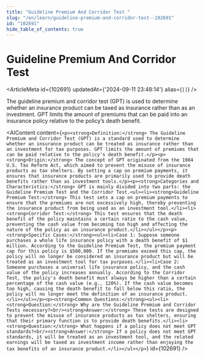 ```yaml
---
title: "Guideline Premium And Corridor Test "
slug: "/en/learn/guideline-premium-and-corridor-test--102691"
id: "102691"
hide_table_of_contents: true
---
```



# Guideline Premium And Corridor Test 

<ArticleMeta id={102691} updatedAt={'2024-09-11 23:48:14'} alias={`[]`} />
<div className='border-solid border-b border-t-0 my-4 border-[var(--ifm-color-gray-300)]' />

The guideline premium and corridor test (GPT) is used to determine whether an insurance product can be taxed as insurance rather than as an investment. GPT limits the amount of premiums that can be paid into an insurance policy relative to the policy’s death benefit.

<AIContent content={`<p><strong>Definition:</strong> The Guideline Premium and Corridor Test (GPT) is a standard used to determine whether an insurance product can be treated as insurance rather than an investment for tax purposes. GPT limits the amount of premiums that can be paid relative to the policy's death benefit.</p><p><strong>Origin:</strong> The concept of GPT originated from the 1984 U.S. Tax Reform Act, which aimed to prevent the misuse of insurance products as tax shelters. By setting a cap on premium payments, it ensures that insurance products are primarily used to provide death benefits rather than as investment tools.</p><p><strong>Categories and Characteristics:</strong> GPT is mainly divided into two parts: the Guideline Premium Test and the Corridor Test.<ul><li><strong>Guideline Premium Test:</strong> This test sets a cap on premium payments to ensure that the premiums are not excessively high, thereby preventing the insurance product from being used as an investment tool.</li><li><strong>Corridor Test:</strong> This test ensures that the death benefit of the policy maintains a certain ratio to the cash value, preventing the cash value from becoming too high and affecting the nature of the policy as an insurance product.</li></ul></p><p><strong>Specific Cases:</strong><ul><li>Case 1: Suppose someone purchases a whole life insurance policy with a death benefit of $1 million. According to the Guideline Premium Test, the premium payment cap for this policy is $500,000. If the premiums exceed this cap, the policy will no longer be considered an insurance product but will be treated as an investment tool for tax purposes.</li><li>Case 2: Someone purchases a universal life insurance policy, and the cash value of the policy increases annually. According to the Corridor Test, the policy's death benefit must always be higher than a certain percentage of the cash value (e.g., 120%). If the cash value becomes too high, causing the death benefit to fall below this ratio, the policy will no longer meet the definition of an insurance product.</li></ul></p><p><strong>Common Questions:</strong><ul><li><strong>Question:</strong> Why are the Guideline Premium and Corridor Tests necessary?<br/><strong>Answer:</strong> These tests are designed to prevent the misuse of insurance products as tax shelters, ensuring that their primary function is to provide death benefits.</li><li><strong>Question:</strong> What happens if a policy does not meet GPT standards?<br/><strong>Answer:</strong> If a policy does not meet GPT standards, it will be treated as an investment tool, and the related earnings will be taxed as investment income rather than enjoying the tax benefits of an insurance product.</li></ul></p>`} id={102691} />
